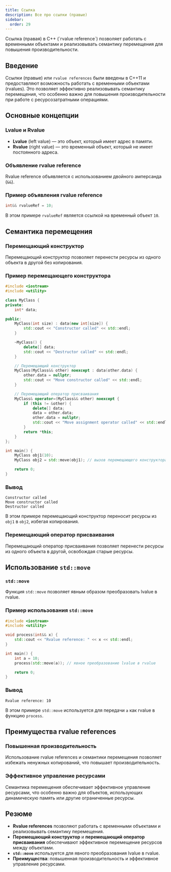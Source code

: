 ```yaml
---
title: Ссылка
description: Все про ссылки (правые)
sidebar:
  order: 29
---
```



<Aside>
Ссылка (правая) в C++ (`rvalue reference`) позволяет работать с временными объектами и реализовывать семантику перемещения для повышения производительности.
</Aside>

## Введение
Ссылки (правые) или `rvalue references` были введены в C++11 и предоставляют возможность работать с временными объектами (rvalues). Это позволяет эффективно реализовывать семантику перемещения, что особенно важно для повышения производительности при работе с ресурсозатратными операциями.

## Основные концепции

### Lvalue и Rvalue
- **Lvalue** (left value) — это объект, который имеет адрес в памяти.
- **Rvalue** (right value) — это временный объект, который не имеет постоянного адреса.

### Объявление rvalue reference
Rvalue reference объявляется с использованием двойного амперсанда (`&&`).

### Пример объявления rvalue reference
```cpp
int&& rvalueRef = 10;
```
В этом примере `rvalueRef` является ссылкой на временный объект `10`.

## Семантика перемещения

### Перемещающий конструктор
Перемещающий конструктор позволяет перенести ресурсы из одного объекта в другой без копирования.

### Пример перемещающего конструктора
```cpp
#include <iostream>
#include <utility>

class MyClass {
private:
    int* data;

public:
    MyClass(int size) : data(new int[size]) {
        std::cout << "Constructor called" << std::endl;
    }

    ~MyClass() {
        delete[] data;
        std::cout << "Destructor called" << std::endl;
    }

    // Перемещающий конструктор
    MyClass(MyClass&& other) noexcept : data(other.data) {
        other.data = nullptr;
        std::cout << "Move constructor called" << std::endl;
    }

    // Перемещающий оператор присваивания
    MyClass& operator=(MyClass&& other) noexcept {
        if (this != &other) {
            delete[] data;
            data = other.data;
            other.data = nullptr;
            std::cout << "Move assignment operator called" << std::endl;
        }
        return *this;
    }
};

int main() {
    MyClass obj1(10);
    MyClass obj2 = std::move(obj1); // вызов перемещающего конструктора

    return 0;
}
```

### Вывод
```
Constructor called
Move constructor called
Destructor called
```
В этом примере перемещающий конструктор переносит ресурсы из `obj1` в `obj2`, избегая копирования.

### Перемещающий оператор присваивания
Перемещающий оператор присваивания позволяет перенести ресурсы из одного объекта в другой, освобождая старые ресурсы.

## Использование `std::move`

### `std::move`
Функция `std::move` позволяет явным образом преобразовать lvalue в rvalue.

### Пример использования `std::move`
```cpp
#include <iostream>
#include <utility>

void process(int&& x) {
    std::cout << "Rvalue reference: " << x << std::endl;
}

int main() {
    int a = 10;
    process(std::move(a)); // явное преобразование lvalue в rvalue

    return 0;
}
```

### Вывод
```
Rvalue reference: 10
```
В этом примере `std::move` используется для передачи `a` как rvalue в функцию `process`.

## Преимущества rvalue references

### Повышенная производительность
Использование rvalue references и семантики перемещения позволяет избежать ненужных копирований, что повышает производительность.

### Эффективное управление ресурсами
Семантика перемещения обеспечивает эффективное управление ресурсами, что особенно важно для объектов, использующих динамическую память или другие ограниченные ресурсы.

## Резюме

- **Rvalue references** позволяют работать с временными объектами и реализовывать семантику перемещения.
- **Перемещающий конструктор** и **перемещающий оператор присваивания** обеспечивают эффективное перемещение ресурсов между объектами.
- **`std::move`** используется для явного преобразования lvalue в rvalue.
- **Преимущества**: повышенная производительность и эффективное управление ресурсами.